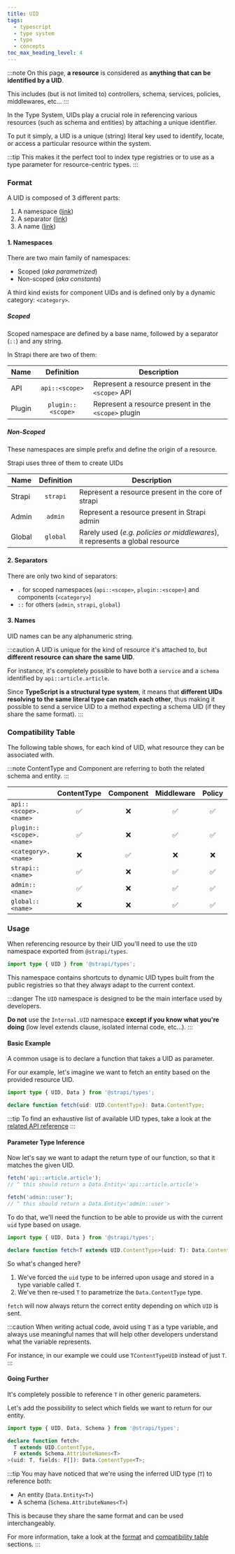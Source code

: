 ```yaml
---
title: UID
tags:
  - typescript
  - type system
  - type
  - concepts
toc_max_heading_level: 4
---
```


:::note
On this page, **a resource** is considered as **anything that can be identified by a UID**.

This includes (but is not limited to) controllers, schema, services, policies, middlewares, etc...
:::


In the Type System, UIDs play a crucial role in referencing various resources (such as schema and entities) by attaching a unique identifier.

To put it simply, a UID is a unique (string) literal key used to identify, locate, or access a particular resource within the system.

:::tip
This makes it the perfect tool to index type registries or to use as a type parameter for resource-centric types.
:::

### Format

A UID is composed of 3 different parts:
1. A namespace ([link](#1-namespaces))
2. A separator ([link](#2-separators))
3. A name ([link](#3-names))

#### 1. Namespaces

There are two main family of namespaces:

- Scoped (_aka parametrized_)
- Non-scoped (_aka constants_)

A third kind exists for component UIDs and is defined only by a dynamic category: `<category>`.

##### Scoped

Scoped namespace are defined by a base name, followed by a separator (`::`) and any string.

In Strapi there are two of them:

| Name   |    Definition     | Description                                          |
|--------|:-----------------:|------------------------------------------------------|
| API    |  `api::<scope>`   | Represent a resource present in the `<scope>` API    |
| Plugin | `plugin::<scope>` | Represent a resource present in the `<scope>` plugin |

##### Non-Scoped

These namespaces are simple prefix and define the origin of a resource.

Strapi uses three of them to create UIDs

| Name   | Definition | Description                                                                   |
|--------|:----------:|-------------------------------------------------------------------------------|
| Strapi |  `strapi`  | Represent a resource present in the core of strapi                            |
| Admin  |  `admin`   | Represent a resource present in Strapi admin                                  |
| Global |  `global`  | Rarely used (_e.g. policies or middlewares_), it represents a global resource |

#### 2. Separators

There are only two kind of separators:

- `.` for scoped namespaces (`api::<scope>`, `plugin::<scope>`) and components (`<category>`)
- `::` for others (`admin`, `strapi`, `global`)

#### 3. Names

UID names can be any alphanumeric string.

:::caution
A UID is unique for the kind of resource it's attached to, but **different resource can share the same UID**.

For instance, it's completely possible to have both a `service` and a `schema` identified by `api::article.article`.

Since **TypeScript is a structural type system**, it means that **different UIDs resolving to the same literal type can match each other**, thus making it possible to send a service UID to a method expecting a schema UID (if they share the same format).
:::

### Compatibility Table

The following table shows, for each kind of UID, what resource they can be associated with.

:::note
ContentType and Component are referring to both the related schema and entity.
:::

|                          |    ContentType     |     Component      |     Middleware     |       Policy       |     Controller     |      Service       |
|--------------------------|:------------------:|:------------------:|:------------------:|:------------------:|:------------------:|:------------------:|
| `api::<scope>.<name>`    | :white_check_mark: |        :x:         | :white_check_mark: | :white_check_mark: | :white_check_mark: | :white_check_mark: |
| `plugin::<scope>.<name>` | :white_check_mark: |        :x:         | :white_check_mark: | :white_check_mark: | :white_check_mark: | :white_check_mark: |
| `<category>.<name>`      |        :x:         | :white_check_mark: |        :x:         |        :x:         |        :x:         |        :x:         |
| `strapi::<name>`         | :white_check_mark: |        :x:         | :white_check_mark: | :white_check_mark: |        :x:         |        :x:         |
| `admin::<name>`          | :white_check_mark: |        :x:         | :white_check_mark: | :white_check_mark: | :white_check_mark: | :white_check_mark: |
| `global::<name>`         |        :x:         |        :x:         | :white_check_mark: | :white_check_mark: |        :x:         |        :x:         |

### Usage

When referencing resource by their UID you'll need to use the `UID` namespace exported from `@strapi/types`.

```typescript
import type { UID } from '@strapi/types';
```

This namespace contains shortcuts to dynamic UID types built from the public registries so that they always adapt to the current context.

:::danger
The `UID` namespace is designed to be the main interface used by developers.

**Do not** use the `Internal.UID` namespace **except if you know what you're doing** (low level extends clause, isolated internal code, etc...).
:::

#### Basic Example

A common usage is to declare a function that takes a UID as parameter.

For our example, let's imagine we want to fetch an entity based on the provided resource UID.

```typescript
import type { UID, Data } from '@strapi/types';

declare function fetch(uid: UID.ContentType): Data.ContentType;
```

:::tip
To find an exhaustive list of available UID types, take a look at the [related API reference](http://foo)
:::

#### Parameter Type Inference

Now let's say we want to adapt the return type of our function, so that it matches the given UID.

```typescript
fetch('api::article.article');
// ^ this should return a Data.Entity<'api::article.article'>

fetch('admin::user');
// ^ this should return a Data.Entity<'admin::user'>
```
To do that, we'll need the function to be able to provide us with the current `uid` type based on usage.

```typescript
import type { UID, Data } from '@strapi/types';

declare function fetch<T extends UID.ContentType>(uid: T): Data.ContentType<T>;
```

So what's changed here?

1. We've forced the `uid` type to be inferred upon usage and stored in a type variable called `T`.
2. We've then re-used `T` to parametrize the `Data.ContentType` type.

`fetch` will now always return the correct entity depending on which `UID` is sent.

:::caution
When writing actual code, avoid using `T` as a type variable, and always use meaningful names that will help other developers understand what the variable represents.

For instance, in our example we could use `TContentTypeUID` instead of just `T`.
:::

#### Going Further

It's completely possible to reference `T` in other generic parameters.

Let's add the possibility to select which fields we want to return for our entity.

```typescript
import type { UID, Data, Schema } from '@strapi/types';

declare function fetch<
  T extends UID.ContentType,
  F extends Schema.AttributeNames<T>
>(uid: T, fields: F[]): Data.ContentType<T>;
```

:::tip
You may have noticed that we're using the inferred UID type (`T`) to reference both:
- An entity (`Data.Entity<T>`)
- A schema (`Schema.AttributeNames<T>`)

This is because they share the same format and can be used interchangeably.

For more information, take a look at the [format](#format) and [compatibility table](#compatibility-table) sections.
:::
